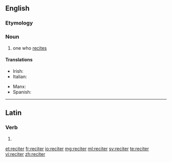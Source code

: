 {{also|réciter}}
==English==

===Etymology===
{{suffix|recite|er}}

===Noun===
{{en-noun}}

# one who [[recite]]s

====Translations====
{{trans-top|one who recites}}
* Irish: {{t|ga|aithriseoir|m}}
* Italian: {{qualifier|of poetry}} {{t|it|declamatore|m}}
{{trans-mid}}
* Manx: {{t|gv|aaloayreyder|m}}
* Spanish: {{qualifier|of poetry}} {{t|es|rapsoda|m|f}}
{{trans-bottom}}

----

==Latin==

===Verb===
{{la-verb-form|reciter}}

# {{conjugation of|recitō||1|s|pres|pass|sub|lang=la}}

[[et:reciter]]
[[fr:reciter]]
[[io:reciter]]
[[mg:reciter]]
[[ml:reciter]]
[[sv:reciter]]
[[te:reciter]]
[[vi:reciter]]
[[zh:reciter]]